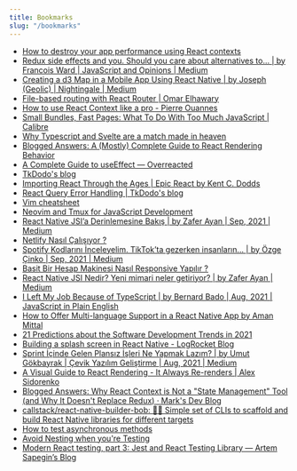 ```yaml
---
title: Bookmarks
slug: "/bookmarks"
---
```


- [How to destroy your app performance using React contexts](https://thoughtspile.github.io/2021/10/04/react-context-dangers/)
- [Redux side effects and you. Should you care about alternatives to… | by Francois Ward | JavaScript and Opinions | Medium](https://medium.com/javascript-and-opinions/redux-side-effects-and-you-66f2e0842fc3)
- [Creating a d3 Map in a Mobile App Using React Native | by Joseph (Geolic) | Nightingale | Medium](https://medium.com/nightingale/creating-a-d3-map-in-a-mobile-app-using-react-native-46da1e6b3be6)
- [File-based routing with React Router | Omar Elhawary](https://omarelhawary.me/blog/file-based-routing-with-react-router)
- [How to use React Context like a pro - Pierre Ouannes](https://devtrium.com/posts/how-use-react-context-pro)
- [Small Bundles, Fast Pages: What To Do With Too Much JavaScript | Calibre](https://calibreapp.com/blog/bundle-size-optimization)
- [Why Typescript and Svelte are a match made in heaven](https://www.sanity.io/guides/using-typescript-with-svelte)
- [Blogged Answers: A (Mostly) Complete Guide to React Rendering Behavior](https://blog.isquaredsoftware.com/2020/05/blogged-answers-a-mostly-complete-guide-to-react-rendering-behavior/)
- [A Complete Guide to useEffect — Overreacted](https://overreacted.io/a-complete-guide-to-useeffect/)
- [TkDodo's blog](https://tkdodo.eu/blog/)
- [Importing React Through the Ages | Epic React by Kent C. Dodds](https://epicreact.dev/importing-react-through-the-ages/)
- [React Query Error Handling | TkDodo's blog](https://tkdodo.eu/blog/react-query-error-handling)
- [Vim cheatsheet](https://devhints.io/vim)
- [Neovim and Tmux for JavaScript Development](https://elijahmanor.com/blog/neovim-tmux)
- [React Native JSI’a Derinlemesine Bakış | by Zafer Ayan | Sep, 2021 | Medium](https://zaferayan.medium.com/react-native-jsia-derinlemesine-bak%C4%B1%C5%9F-c36a2021358f)
- [Netlify Nasıl Çalışıyor ?](https://medium.com/cloud-and-servers/netlify-nas%C4%B1l-%C3%A7al%C4%B1%C5%9F%C4%B1yor-69a333a56762)
- [Spotify Kodlarını İnceleyelim. TikTok’ta gezerken insanların… | by Özge Çinko | Sep, 2021 | Medium](https://ozgecinko.medium.com/spotify-kodlar%C4%B1n%C4%B1-i%CC%87nceleyelim-af4a96d7f434)
- [Basit Bir Hesap Makinesi Nasıl Responsive Yapılır ?](https://medium.com/frontend-development-with-js/basit-bir-hesap-makinesi-nas%C4%B1l-responsive-yap%C4%B1l%C4%B1r-e929a082a0ed)
- [React Native JSI Nedir? Yeni mimari neler getiriyor? | by Zafer Ayan | Medium](https://zaferayan.medium.com/react-native-jsi-nedir-yeni-mimari-neler-getiriyor-d055acbc2933)
- [I Left My Job Because of TypeScript | by Bernard Bado | Aug, 2021 | JavaScript in Plain English](https://javascript.plainenglish.io/i-left-my-job-because-of-typescript-3df0cb38bdbf)
- [How to Offer Multi-language Support in a React Native App by Aman Mittal](https://amanhimself.dev/blog/multi-language-support-in-react-native-with-react-i18next/)
- [21 Predictions about the Software Development Trends in 2021](https://towardsdatascience.com/21-predictions-about-the-software-development-trends-in-2021-600bfa048be)
- [Building a splash screen in React Native - LogRocket Blog](https://blog.logrocket.com/building-a-splash-screen-in-react-native/)
- [Sprint İçinde Gelen Plansız İşleri Ne Yapmak Lazım? | by Umut Gökbayrak | Çevik Yazılım Geliştirme | Aug, 2021 | Medium](https://medium.com/%C3%A7evik-yaz%C4%B1l%C4%B1m-geli%C5%9Ftirme/sprint-i%CC%87%C3%A7inde-gelen-plans%C4%B1z-i%CC%87%C5%9Fleri-ne-yapmak-laz%C4%B1m-d956a8a6c0b2)
- [A Visual Guide to React Rendering - It Always Re-renders | Alex Sidorenko](https://alexsidorenko.com/blog/react-render-always-rerenders/)
- [Blogged Answers: Why React Context is Not a "State Management" Tool (and Why It Doesn't Replace Redux) · Mark's Dev Blog](https://blog.isquaredsoftware.com/2021/01/context-redux-differences/)
- [callstack/react-native-builder-bob: 👷‍♂️ Simple set of CLIs to scaffold and build React Native libraries for different targets](https://github.com/callstack/react-native-builder-bob)
- [How to test asynchronous methods](https://polvara.me/posts/how-to-test-asynchronous-methods)
- [Avoid Nesting when you're Testing](https://kentcdodds.com/blog/avoid-nesting-when-youre-testing)
- [Modern React testing, part 3: Jest and React Testing Library — Artem Sapegin’s Blog](https://blog.sapegin.me/all/react-testing-3-jest-and-react-testing-library/)

    